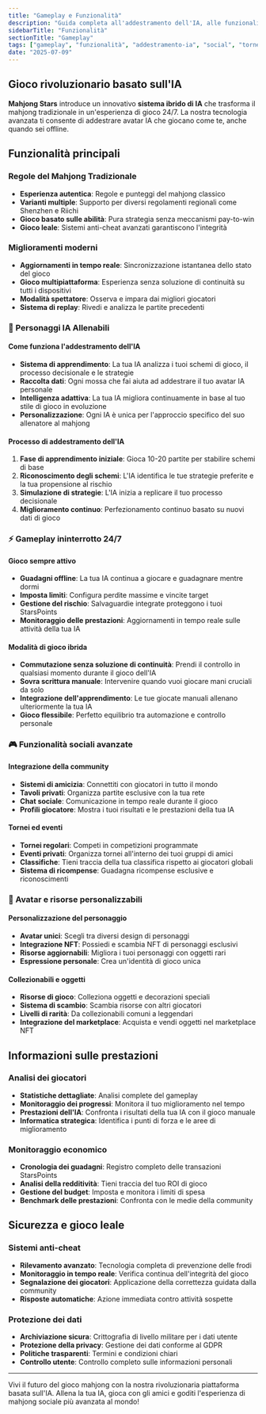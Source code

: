 ```yaml
---
title: "Gameplay e Funzionalità"
description: "Guida completa all'addestramento dell'IA, alle funzionalità sociali, ai tornei e alle capacità della piattaforma"
sidebarTitle: "Funzionalità"
sectionTitle: "Gameplay"
tags: ["gameplay", "funzionalità", "addestramento-ia", "social", "tornei"]
date: "2025-07-09"
---
```


## Gioco rivoluzionario basato sull'IA

**Mahjong Stars** introduce un innovativo **sistema ibrido di IA** che trasforma il mahjong tradizionale in un'esperienza di gioco 24/7. La nostra tecnologia avanzata ti consente di addestrare avatar IA che giocano come te, anche quando sei offline.

## Funzionalità principali

### Regole del Mahjong Tradizionale
- **Esperienza autentica**: Regole e punteggi del mahjong classico
- **Varianti multiple**: Supporto per diversi regolamenti regionali come Shenzhen e Riichi
- **Gioco basato sulle abilità**: Pura strategia senza meccanismi pay-to-win
- **Gioco leale**: Sistemi anti-cheat avanzati garantiscono l'integrità

### Miglioramenti moderni
- **Aggiornamenti in tempo reale**: Sincronizzazione istantanea dello stato del gioco
- **Gioco multipiattaforma**: Esperienza senza soluzione di continuità su tutti i dispositivi
- **Modalità spettatore**: Osserva e impara dai migliori giocatori
- **Sistema di replay**: Rivedi e analizza le partite precedenti

### 🤖 Personaggi IA Allenabili

#### Come funziona l'addestramento dell'IA
- **Sistema di apprendimento**: La tua IA analizza i tuoi schemi di gioco, il processo decisionale e le strategie
- **Raccolta dati**: Ogni mossa che fai aiuta ad addestrare il tuo avatar IA personale
- **Intelligenza adattiva**: La tua IA migliora continuamente in base al tuo stile di gioco in evoluzione
- **Personalizzazione**: Ogni IA è unica per l'approccio specifico del suo allenatore al mahjong

#### Processo di addestramento dell'IA
1. **Fase di apprendimento iniziale**: Gioca 10-20 partite per stabilire schemi di base
2. **Riconoscimento degli schemi**: L'IA identifica le tue strategie preferite e la tua propensione al rischio
3. **Simulazione di strategie**: L'IA inizia a replicare il tuo processo decisionale
4. **Miglioramento continuo**: Perfezionamento continuo basato su nuovi dati di gioco

### ⚡ Gameplay ininterrotto 24/7

#### Gioco sempre attivo
- **Guadagni offline**: La tua IA continua a giocare e guadagnare mentre dormi
- **Imposta limiti**: Configura perdite massime e vincite target
- **Gestione del rischio**: Salvaguardie integrate proteggono i tuoi StarsPoints
- **Monitoraggio delle prestazioni**: Aggiornamenti in tempo reale sulle attività della tua IA

#### Modalità di gioco ibrida
- **Commutazione senza soluzione di continuità**: Prendi il controllo in qualsiasi momento durante il gioco dell'IA
- **Sovra scrittura manuale**: Intervenire quando vuoi giocare mani cruciali da solo
- **Integrazione dell'apprendimento**: Le tue giocate manuali allenano ulteriormente la tua IA
- **Gioco flessibile**: Perfetto equilibrio tra automazione e controllo personale

### 🎮 Funzionalità sociali avanzate

#### Integrazione della community
- **Sistemi di amicizia**: Connettiti con giocatori in tutto il mondo
- **Tavoli privati**: Organizza partite esclusive con la tua rete
- **Chat sociale**: Comunicazione in tempo reale durante il gioco
- **Profili giocatore**: Mostra i tuoi risultati e le prestazioni della tua IA

#### Tornei ed eventi
- **Tornei regolari**: Competi in competizioni programmate
- **Eventi privati**: Organizza tornei all'interno dei tuoi gruppi di amici
- **Classifiche**: Tieni traccia della tua classifica rispetto ai giocatori globali
- **Sistema di ricompense**: Guadagna ricompense esclusive e riconoscimenti

### 🎨 Avatar e risorse personalizzabili

#### Personalizzazione del personaggio
- **Avatar unici**: Scegli tra diversi design di personaggi
- **Integrazione NFT**: Possiedi e scambia NFT di personaggi esclusivi
- **Risorse aggiornabili**: Migliora i tuoi personaggi con oggetti rari
- **Espressione personale**: Crea un'identità di gioco unica

#### Collezionabili e oggetti
- **Risorse di gioco**: Colleziona oggetti e decorazioni speciali
- **Sistema di scambio**: Scambia risorse con altri giocatori
- **Livelli di rarità**: Da collezionabili comuni a leggendari
- **Integrazione del marketplace**: Acquista e vendi oggetti nel marketplace NFT

## Informazioni sulle prestazioni

### Analisi dei giocatori
- **Statistiche dettagliate**: Analisi complete del gameplay
- **Monitoraggio dei progressi**: Monitora il tuo miglioramento nel tempo
- **Prestazioni dell'IA**: Confronta i risultati della tua IA con il gioco manuale
- **Informatica strategica**: Identifica i punti di forza e le aree di miglioramento

### Monitoraggio economico
- **Cronologia dei guadagni**: Registro completo delle transazioni StarsPoints
- **Analisi della redditività**: Tieni traccia del tuo ROI di gioco
- **Gestione del budget**: Imposta e monitora i limiti di spesa
- **Benchmark delle prestazioni**: Confronta con le medie della community

## Sicurezza e gioco leale

### Sistemi anti-cheat
- **Rilevamento avanzato**: Tecnologia completa di prevenzione delle frodi
- **Monitoraggio in tempo reale**: Verifica continua dell'integrità del gioco
- **Segnalazione dei giocatori**: Applicazione della correttezza guidata dalla community
- **Risposte automatiche**: Azione immediata contro attività sospette

### Protezione dei dati
- **Archiviazione sicura**: Crittografia di livello militare per i dati utente
- **Protezione della privacy**: Gestione dei dati conforme al GDPR
- **Politiche trasparenti**: Termini e condizioni chiari
- **Controllo utente**: Controllo completo sulle informazioni personali

---

Vivi il futuro del gioco mahjong con la nostra rivoluzionaria piattaforma basata sull'IA. Allena la tua IA, gioca con gli amici e goditi l'esperienza di mahjong sociale più avanzata al mondo!
